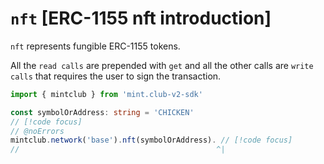 # `nft` [ERC-1155 nft introduction]

`nft` represents fungible ERC-1155 tokens.

All the `read calls` are prepended with `get` and all the other calls are `write calls` that requires the user to sign the transaction.

```ts twoslash [app.ts]
import { mintclub } from 'mint.club-v2-sdk'

const symbolOrAddress: string = 'CHICKEN'
// [!code focus]
// @noErrors
mintclub.network('base').nft(symbolOrAddress). // [!code focus]
//                                            ^|
















```
